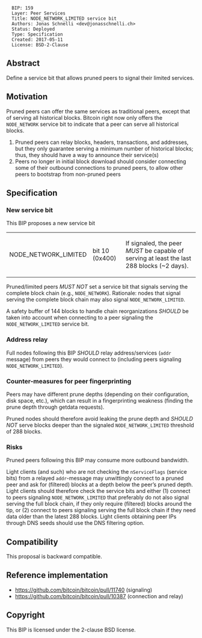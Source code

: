 <pre>
  BIP: 159
  Layer: Peer Services
  Title: NODE_NETWORK_LIMITED service bit
  Authors: Jonas Schnelli <dev@jonasschnelli.ch>
  Status: Deployed
  Type: Specification
  Created: 2017-05-11
  License: BSD-2-Clause
</pre>

== Abstract ==

Define a service bit that allows pruned peers to signal their limited services.

==Motivation==

Pruned peers can offer the same services as traditional peers, except that of serving all historical blocks.
Bitcoin right now only offers the <code>NODE_NETWORK</code> service bit to indicate that a peer can serve
all historical blocks.
# Pruned peers can relay blocks, headers, transactions, and addresses, but they only guarantee serving a minimum number of historical blocks; thus, they should have a way to announce their service(s)
# Peers no longer in initial block download should consider connecting some of their outbound connections to pruned peers, to allow other peers to bootstrap from non-pruned peers

== Specification ==

=== New service bit ===

This BIP proposes a new service bit

{|class="wikitable"
|-
| NODE_NETWORK_LIMITED || bit 10 (0x400) || If signaled, the peer <I>MUST</I> be capable of serving at least the last 288 blocks (~2 days).
|}

Pruned/limited peers <I>MUST NOT</I> set a service bit that signals serving the complete block chain (e.g., <code>NODE_NETWORK</code>). Rationale: nodes that signal serving the complete block chain may also signal <code>NODE_NETWORK_LIMITED</code>.

A safety buffer of 144 blocks to handle chain reorganizations <I>SHOULD</I> be taken into account when connecting to a peer signaling the <code>NODE_NETWORK_LIMITED</code> service bit.

=== Address relay ===

Full nodes following this BIP <I>SHOULD</I> relay address/services (<code>addr</code> message) from peers they would connect to (including peers signaling <code>NODE_NETWORK_LIMITED</code>).

=== Counter-measures for peer fingerprinting ===

Peers may have different prune depths (depending on their configuration, disk space, etc.), which can result in a fingerprinting weakness (finding the prune depth through getdata requests).

Pruned nodes should therefore avoid leaking the prune depth and <I>SHOULD NOT</I> serve blocks deeper than the signaled <code>NODE_NETWORK_LIMITED</code> threshold of 288 blocks.

=== Risks ===

Pruned peers following this BIP may consume more outbound bandwidth.

Light clients (and such) who are not checking the <code>nServiceFlags</code> (service bits) from a relayed <code>addr</code>-message may unwittingly connect to a pruned peer and ask for (filtered) blocks at a depth below the peer’s pruned depth. Light clients should therefore check the service bits and either (1) connect to peers signaling <code>NODE_NETWORK_LIMITED</code> that preferably do not also signal serving the full block chain, if they only require (filtered) blocks around the tip, or (2) connect to peers signaling serving the full block chain if they need data older than the latest 288 blocks. Light clients obtaining peer IPs through DNS seeds should use the DNS filtering option.

== Compatibility ==

This proposal is backward compatible.

== Reference implementation ==

* https://github.com/bitcoin/bitcoin/pull/11740 (signaling)
* https://github.com/bitcoin/bitcoin/pull/10387 (connection and relay)

== Copyright ==

This BIP is licensed under the 2-clause BSD license.
